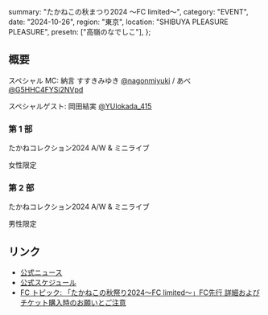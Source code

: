   summary: "たかねこの秋まつり2024 ～FC limited～",
  category: "EVENT",
  date: "2024-10-26",
  region: "東京",
  location: "SHIBUYA PLEASURE PLEASURE",
  presetn: ["高嶺のなでしこ"],
};

## 概要

スペシャル MC: 納言 すすきみゆき [@nagonmiyuki](https://twitter.com/nagonmiyuki) / あべ [@G5HHC4FYSi2NVpd](https://twitter.com/G5HHC4FYSi2NVpd)

スペシャルゲスト: 岡田結実 [@YUIokada_415](https://twitter.com/YUIokada_415)

### 第 1 部

たかねコレクション2024 A/W & ミニライブ

女性限定

### 第 2 部

たかねコレクション2024 A/W & ミニライブ

男性限定

## リンク

- [公式ニュース](https://takanenonadeshiko.jp/10月252627日「たかねこの秋祭り2024～fc-limited～」開催決定！/)
- [公式スケジュール](https://takanenonadeshiko.jp/?p=2301)
- [FC トピック: 「たかねこの秋祭り2024～FC limited～」FC先行 詳細およびチケット購入時のお願いとご注意](https://takanekofc.com/topics/public/_/f25fb2r3umt2tnf6.html)
